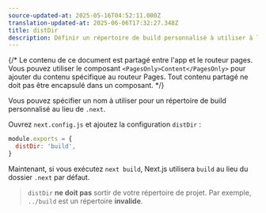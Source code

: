 ```yaml
---
source-updated-at: 2025-05-16T04:52:11.000Z
translation-updated-at: 2025-06-06T17:32:27.348Z
title: distDir
description: Définir un répertoire de build personnalisé à utiliser à la place du répertoire .next par défaut.
---
```


{/* Le contenu de ce document est partagé entre l'app et le routeur pages. Vous pouvez utiliser le composant `<PagesOnly>Content</PagesOnly>` pour ajouter du contenu spécifique au routeur Pages. Tout contenu partagé ne doit pas être encapsulé dans un composant. */}

Vous pouvez spécifier un nom à utiliser pour un répertoire de build personnalisé au lieu de `.next`.

Ouvrez `next.config.js` et ajoutez la configuration `distDir` :

```js filename="next.config.js"
module.exports = {
  distDir: 'build',
}
```

Maintenant, si vous exécutez `next build`, Next.js utilisera `build` au lieu du dossier `.next` par défaut.

> `distDir` **ne doit pas** sortir de votre répertoire de projet. Par exemple, `../build` est un répertoire **invalide**.